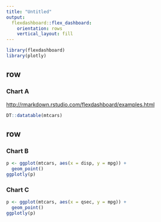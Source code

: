 ```yaml
---
title: "Untitled"
output: 
  flexdashboard::flex_dashboard:
    orientation: rows
    vertical_layout: fill
---
```


```r
library(flexdashboard)
library(plotly)
```

row
-----------------------------------------------------------------------

### Chart A

[http://rmarkdown.rstudio.com/flexdashboard/examples.html](http://rmarkdown.rstudio.com/flexdashboard/examples.html)

```r
DT::datatable(mtcars)
```


row
-----------------------------------------------------------------------

### Chart B

```r
p <- ggplot(mtcars, aes(x = disp, y = mpg)) + 
  geom_point()
ggplotly(p)
```

### Chart C

```r
p <- ggplot(mtcars, aes(x = qsec, y = mpg)) + 
  geom_point()
ggplotly(p)
```




